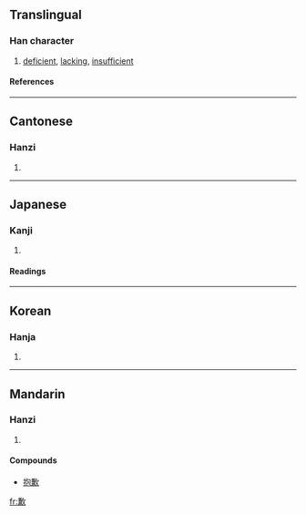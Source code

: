 {{see|欠}}

==Translingual==
===Han character===
{{Han char|rn=76|rad=欠|as=10|sn=14|four=8728<sub>2</sub>|canj=廿金弓人 (TCNO), X廿金弓人 (XTCNO)}}
# [[deficient]], [[lacking]], [[insufficient]]
====References====
{{Han ref|kx=0570.300|dkj=16159|dj=0958.300|hdz=32148.110|uh=6B49|ud=27465|bh=BA70|bd=47728}}

----
==Cantonese==
===Hanzi===
{{yue-hanzi|jyut=|y=him3, hip3}}
# {{defn|Cantonese}}

----
==Japanese==
===Kanji===
{{ja-kanji|grade=|rs=欠10}}
# {{defn|Japanese}} 
====Readings====
{{ja-readings|on=[[けん]] (ken), [[かん]] (kan)|kun=[[あきたりない]] (akitarinai)}}

----
==Korean==
===Hanja===
{{ko-hanja|hangeul=겸|eumhun=|rv=gyeom|mr=kyŏm|y=kyem}}
# {{defn|Korean}}

----
==Mandarin==
===Hanzi===
{{cmn-hanzi|pin=[[qiàn]] ([[qian4]])|wg=ch'ien<sup>4</sup>}}
# {{defn|Mandarin}}

====Compounds====

*[[抱歉]]

[[fr:歉]]
